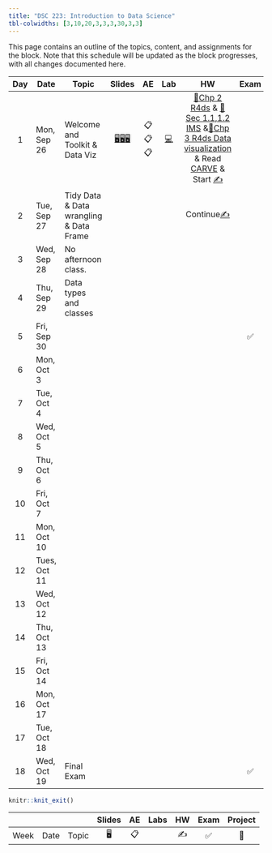 ```yaml
---
title: "DSC 223: Introduction to Data Science"
tbl-colwidths: [3,10,20,3,3,3,30,3,3]
---
```


This page contains an outline of the topics, content, and assignments for the block. Note that this schedule will be updated as the block progresses, with all changes documented here.

::: column-screen-inset-right
| Day | Date         | Topic                                   |                                                                                                                   Slides                                                                                                                   |   AE   |                                          Lab                                           |                                                                                                                                                                                                                                                   HW                                                                                                                                                                                                                                                   | Exam | Project |
|:------:|--------|--------|:------:|:------:|:------:|:------:|:------:|:------:|
|  1  | Mon, Sep 26  | Welcome and Toolkit & Data Viz          | [🖥️](/course-materials/_slides/u1-d01-welcome/u1-d01-welcome.pdf "Slides")[🖥️](/course-materials/_slides/u1-d02-toolkit-r/u1-d02-toolkit-r.pdf "Slides")[🖥️](/course-materials/_slides/u1-d03-toolkit-git/u1-d03-toolkit-git.pdf "Slides") | 📋📋📋 | [💻](/course-materials/lab-instructions/lab-01/lab-01-hello-r.html "Lab instructions") | [📖Chp 2 R4ds](https://r4ds.had.co.nz/explore-intro.html "Read Chapter 2 R4ds") & [📖 Sec 1.1,1.2 IMS](https://openintro-ims.netlify.app/data-hello.html "Sec 1.1,1.2 IMS") &[📖](https://r4ds.had.co.nz/explore-intro.html "Read Chapter 2 R4ds")[Chp 3 R4ds Data visualization](https://r4ds.had.co.nz/data-visualisation.html) & Read [CARVE](/course-materials/documents/CARVE.pdf) & Start [✍️](/course-materials/hw-instructions/hw-01/hw-01-pet-names.html "Your version available via GitHub") |      |         |
|  2  | Tue, Sep 27  | Tidy Data & Data wrangling & Data Frame |                                                                                                                                                                                                                                            |        |                                                                                        |                                                                                                                                                                                             Continue[✍️](/course-materials/hw-instructions/hw-01/hw-01-pet-names.html "Your version available via GitHub")                                                                                                                                                                                             |      |         |
|  3  | Wed, Sep 28  | No afternoon class.                     |                                                                                                                                                                                                                                            |        |                                                                                        |                                                                                                                                                                                                                                                                                                                                                                                                                                                                                                        |      |         |
|  4  | Thu, Sep 29  | Data types and classes                  |                                                                                                                                                                                                                                            |        |                                                                                        |                                                                                                                                                                                                                                                                                                                                                                                                                                                                                                        |      |         |
|  5  | Fri, Sep 30  |                                         |                                                                                                                                                                                                                                            |        |                                                                                        |                                                                                                                                                                                                                                                                                                                                                                                                                                                                                                        |  ✅  |   📂    |
|  6  | Mon, Oct 3   |                                         |                                                                                                                                                                                                                                            |        |                                                                                        |                                                                                                                                                                                                                                                                                                                                                                                                                                                                                                        |      |         |
|  7  | Tue, Oct 4   |                                         |                                                                                                                                                                                                                                            |        |                                                                                        |                                                                                                                                                                                                                                                                                                                                                                                                                                                                                                        |      |         |
|  8  | Wed, Oct 5   |                                         |                                                                                                                                                                                                                                            |        |                                                                                        |                                                                                                                                                                                                                                                                                                                                                                                                                                                                                                        |      |         |
|  9  | Thu, Oct 6   |                                         |                                                                                                                                                                                                                                            |        |                                                                                        |                                                                                                                                                                                                                                                                                                                                                                                                                                                                                                        |      |         |
| 10  | Fri, Oct 7   |                                         |                                                                                                                                                                                                                                            |        |                                                                                        |                                                                                                                                                                                                                                                                                                                                                                                                                                                                                                        |      |   📂    |
| 11  | Mon, Oct 10  |                                         |                                                                                                                                                                                                                                            |        |                                                                                        |                                                                                                                                                                                                                                                                                                                                                                                                                                                                                                        |      |         |
| 12  | Tues, Oct 11 |                                         |                                                                                                                                                                                                                                            |        |                                                                                        |                                                                                                                                                                                                                                                                                                                                                                                                                                                                                                        |      |         |
| 13  | Wed, Oct 12  |                                         |                                                                                                                                                                                                                                            |        |                                                                                        |                                                                                                                                                                                                                                                                                                                                                                                                                                                                                                        |      |         |
| 14  | Thu, Oct 13  |                                         |                                                                                                                                                                                                                                            |        |                                                                                        |                                                                                                                                                                                                                                                                                                                                                                                                                                                                                                        |      |         |
| 15  | Fri, Oct 14  |                                         |                                                                                                                                                                                                                                            |        |                                                                                        |                                                                                                                                                                                                                                                                                                                                                                                                                                                                                                        |      |   📂    |
| 16  | Mon, Oct 17  |                                         |                                                                                                                                                                                                                                            |        |                                                                                        |                                                                                                                                                                                                                                                                                                                                                                                                                                                                                                        |      |         |
| 17  | Tue, Oct 18  |                                         |                                                                                                                                                                                                                                            |        |                                                                                        |                                                                                                                                                                                                                                                                                                                                                                                                                                                                                                        |      |   📂    |
| 18  | Wed, Oct 19  | Final Exam                              |                                                                                                                                                                                                                                            |        |                                                                                        |                                                                                                                                                                                                                                                                                                                                                                                                                                                                                                        |  ✅  |         |
:::

```r
knitr::knit_exit()
```

|      |      |       | Slides | AE  | Labs | HW  | Exam | Project |
|------|------|-------|:------:|:---:|:----:|:---:|:----:|:-------:|
| Week | Date | Topic |   🖥️   | 📋  |      | ✍️  |  ✅  |   📂    |
